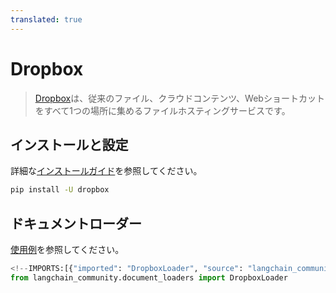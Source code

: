 ```yaml
---
translated: true
---
```


# Dropbox

>[Dropbox](https://en.wikipedia.org/wiki/Dropbox)は、従来のファイル、クラウドコンテンツ、Webショートカットをすべて1つの場所に集めるファイルホスティングサービスです。

## インストールと設定

詳細な[インストールガイド](/docs/integrations/document_loaders/dropbox#prerequisites)を参照してください。

```bash
pip install -U dropbox
```

## ドキュメントローダー

[使用例](/docs/integrations/document_loaders/dropbox)を参照してください。

```python
<!--IMPORTS:[{"imported": "DropboxLoader", "source": "langchain_community.document_loaders", "docs": "https://api.python.langchain.com/en/latest/document_loaders/langchain_community.document_loaders.dropbox.DropboxLoader.html", "title": "Dropbox"}]-->
from langchain_community.document_loaders import DropboxLoader
```
